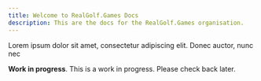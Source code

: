 ```yaml
---
title: Welcome to RealGolf.Games Docs
description: This are the docs for the RealGolf.Games organisation.
---
```


Lorem ipsum dolor sit amet, consectetur adipiscing elit. Donec auctor, nunc nec

**Work in progress**. This is a work in progress. Please check back later.
